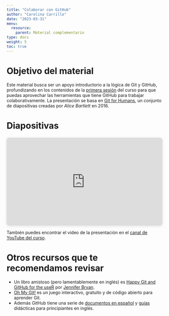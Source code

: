 ```yaml
---
title: "Colaborar con GitHub"
author: "Carolina Carrillo"
date: "2023-03-31"
menu:
  resource:
    parent: Material complementario
type: docs
weight: 5
toc: true
---
```


# Objetivo del material

Este material busca ser un apoyo introductorio a la lógica de Git y GitHub, profundizando en los contenidos de la [primera sesión](https://learn-r-uah.netlify.app/content/01-content/) del curso para que puedas aprovechar las herramientas que tiene GitHub para trabajar colaborativamente. La presentación se basa en [Git for Humans](https://speakerdeck.com/alicebartlett/git-for-humans), un conjunto de diapositivas creadas por _Alice Bartlett_ en 2016.

# Diapositivas

<div style="position: relative; width: 100%; height: 0; padding-top: 56.2500%;
 padding-bottom: 0; box-shadow: 0 2px 8px 0 rgba(63,69,81,0.16); margin-top: 1.6em; margin-bottom: 0.9em; overflow: hidden;
 border-radius: 8px; will-change: transform;">
  <iframe loading="lazy" style="position: absolute; width: 100%; height: 100%; top: 0; left: 0; border: none; padding: 0;margin: 0;"
    src="https:&#x2F;&#x2F;www.canva.com&#x2F;design&#x2F;DAFeiKR_48Q&#x2F;view?embed" allowfullscreen="allowfullscreen" allow="fullscreen">
  </iframe>
</div>


También puedes encontrar el video de la presentación en el [canal de YouTube del curso](https://www.youtube.com/@learnr4481).


# Otros recursos que te recomendamos revisar

* Un libro amistoso (pero lamentablemente en inglés) es [Happy Git and GitHub for the useR](https://happygitwithr.com/index.html) por [Jennifer Bryan](https://github.com/jennybc).
* [Oh My Git!](https://ohmygit.org/) es un juego interactivo, gratuito y de código abierto para aprender Git.
* Además GitHub tiene una serie de [documentos en español](https://docs.github.com/es) y [guías](https://githubtraining.github.io/training-manual/#/) didácticas para principiantes en inglés.
